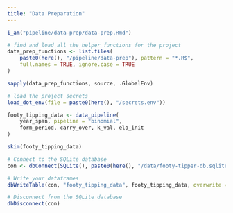 ```yaml
---
title: "Data Preparation"
---
```


```r
i_am("pipeline/data-prep/data-prep.Rmd")

# find and load all the helper functions for the project
data_prep_functions <- list.files(
    paste0(here(), "/pipeline/data-prep"), pattern = "*.R$",
    full.names = TRUE, ignore.case = TRUE
)

sapply(data_prep_functions, source, .GlobalEnv)

# load the project secrets
load_dot_env(file = paste0(here(), "/secrets.env"))
```

```r
footy_tipping_data <- data_pipeline(
    year_span, pipeline = "binomial",
    form_period, carry_over, k_val, elo_init
)

skim(footy_tipping_data)
```

```r
# Connect to the SQLite database
con <- dbConnect(SQLite(), paste0(here(), "/data/footy-tipper-db.sqlite"))

# Write your dataframes
dbWriteTable(con, "footy_tipping_data", footy_tipping_data, overwrite = T)

# Disconnect from the SQLite database
dbDisconnect(con)
```
